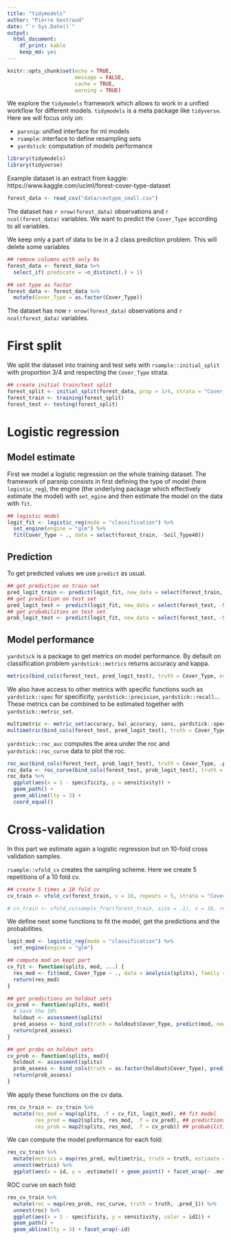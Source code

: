 ```yaml
---
title: "tidymodels"
author: "Pierre Gestraud"
date: "`r Sys.Date()`"
output: 
  html_document: 
    df_print: kable
    keep_md: yes
---
```


```r
knitr::opts_chunk$set(echo = TRUE, 
                      message = FALSE, 
                      cache = TRUE, 
                      warning = TRUE)
```


We explore the `tidymodels` framework which allows to work in a unified workflow for different models. `tidymodels` is a meta package like `tidyverse`. Here we will focus only on:

- `parsnip`: unified interface for ml models 
- `rsample`: interface to define resampling sets
- `yardstick`: computation of models performance


```r
library(tidymodels)
library(tidyverse)
```

Example dataset is an extract from kaggle: https://www.kaggle.com/uciml/forest-cover-type-dataset

```r
forest_data <- read_csv("data/covtype_small.csv")
```

The dataset has `r nrow(forest_data)` observations and `r ncol(forest_data)` variables. We want to predict the `Cover_Type` according to all variables.

We keep only a part of data to be in a 2 class prediction problem. This will delete some variables

```r
## remove columns with only 0s
forest_data <- forest_data %>% 
  select_if(.predicate = ~n_distinct(.) > 1) 

## set type as factor
forest_data <- forest_data %>% 
  mutate(Cover_Type = as.factor(Cover_Type))
```

The dataset has now `r nrow(forest_data)` observations and `r ncol(forest_data)` variables.


# First split 

We split the dataset into training and test sets with `rsample::initial_split` with proportion 3/4 and respecting the `Cover_Type` strata.

```r
## create initial train/test split
forest_split <- initial_split(forest_data, prop = 3/4, strata = "Cover_Type")
forest_train <- training(forest_split)
forest_test <- testing(forest_split)
```

# Logistic regression

## Model estimate

First we model a logistic regression on the whole training dataset. The framework of parsnip consists in first defining the type of model (here `logistic_reg`), the engine (the underlying package which effectively estimate the model) with `set_egine` and then estimate the model on the data with `fit`.

```r
## logistic model
logit_fit <- logistic_reg(mode = "classification") %>%
  set_engine(engine = "glm") %>% 
  fit(Cover_Type ~ ., data = select(forest_train, -Soil_Type40))
```

## Prediction

To get predicted values we use `predict` as usual.

```r
## get prediction on train set
pred_logit_train <- predict(logit_fit, new_data = select(forest_train, -Soil_Type40))
## get prediction on test set
pred_logit_test <- predict(logit_fit, new_data = select(forest_test, -Soil_Type40))
## get probabilities on test set
prob_logit_test <- predict(logit_fit, new_data = select(forest_test, -Soil_Type40), type="prob")
```

## Model performance

`yardstick` is a package to get metrics on model performance. By default on classification problem `yardstick::metrics` returns accuracy and kappa.

```r
metrics(bind_cols(forest_test, pred_logit_test), truth = Cover_Type, estimate = .pred_class)
```

We also have access to other metrics with specific functions such as `yardstick::spec` for specificity, `yardstick::precision`, `yardstick::recall`... These metrics can be combined to be estimated together with `yardstick::metric_set`.

```r
multimetric <- metric_set(accuracy, bal_accuracy, sens, yardstick::spec, precision, recall, ppv, npv)
multimetric(bind_cols(forest_test, pred_logit_test), truth = Cover_Type, estimate = .pred_class)  
```

`yardstick::roc_auc` computes the area under the roc and `yardstick::roc_curve` data to plot the roc.

```r
roc_auc(bind_cols(forest_test, prob_logit_test), truth = Cover_Type, .pred_1)
roc_data <- roc_curve(bind_cols(forest_test, prob_logit_test), truth = Cover_Type, .pred_1) 
roc_data %>%  
  ggplot(aes(x = 1 - specificity, y = sensitivity)) +
  geom_path() +
  geom_abline(lty = 3) + 
  coord_equal()
```

# Cross-validation

In this part we estimate again a logistic regression but on 10-fold cross validation samples.

`rsample::vfold_cv` creates the sampling scheme. Here we create 5 repetitions of a 10 fold cv.

<!-- We use only 10% of the data to speed ud the computation -->

```r
## create 5 times a 10 fold cv
cv_train <- vfold_cv(forest_train, v = 10, repeats = 5, strata = "Cover_Type")

# cv_train <- vfold_cv(sample_frac(forest_train, size = .1), v = 10, repeats = 3, strata = "Cover_Type")
```

We define next some functions to fit the model, get the predictions and the probabilities. 

```r
logit_mod <- logistic_reg(mode = "classification") %>%
  set_engine(engine = "glm")

## compute mod on kept part
cv_fit <- function(splits, mod, ...) {
  res_mod <- fit(mod, Cover_Type ~ ., data = analysis(splits), family = binomial)
  return(res_mod)
}

## get predictions on holdout sets
cv_pred <- function(splits, mod){
  # Save the 10%
  holdout <- assessment(splits)
  pred_assess <- bind_cols(truth = holdout$Cover_Type, predict(mod, new_data = holdout))
  return(pred_assess)
}

## get probs on holdout sets
cv_prob <- function(splits, mod){
  holdout <- assessment(splits)
  prob_assess <- bind_cols(truth = as.factor(holdout$Cover_Type), predict(mod, new_data = holdout, type = "prob"))
  return(prob_assess)
}
```

We apply these functions on the cv data.

```r
res_cv_train <- cv_train %>% 
  mutate(res_mod = map(splits, .f = cv_fit, logit_mod), ## fit model
         res_pred = map2(splits, res_mod, .f = cv_pred), ## predictions
         res_prob = map2(splits, res_mod, .f = cv_prob)) ## probabilities
```

We can compute the model preformance for each fold:

```r
res_cv_train %>% 
  mutate(metrics = map(res_pred, multimetric, truth = truth, estimate = .pred_class)) %>% 
  unnest(metrics) %>% 
  ggplot(aes(x = id, y = .estimate)) + geom_point() + facet_wrap(~ .metric, scales = "free_y")
```

ROC curve on each fold:

```r
res_cv_train %>% 
  mutate(roc = map(res_prob, roc_curve, truth = truth, .pred_1)) %>% 
  unnest(roc) %>% 
  ggplot(aes(x = 1 - specificity, y = sensitivity, color = id2)) +
  geom_path() +
  geom_abline(lty = 3) + facet_wrap(~id)
```



